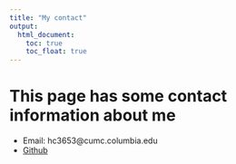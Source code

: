 ```yaml
---
title: "My contact"
output: 
  html_document:
    toc: true
    toc_float: true
---
```


# This page has some contact information about me
* Email: hc3653@cumc.columbia.edu
* [Github](https://github.com/hongdachen) 



